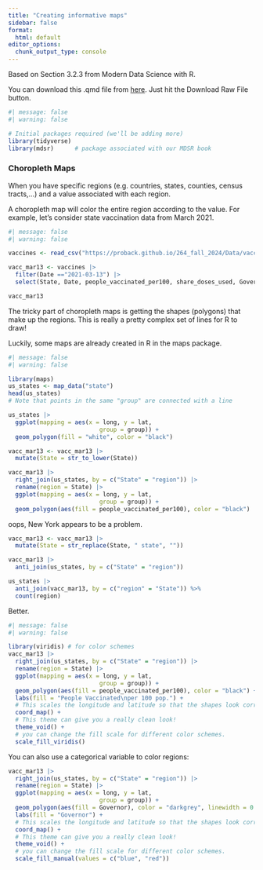 ```yaml
---
title: "Creating informative maps"
sidebar: false
format:
  html: default
editor_options: 
  chunk_output_type: console
---
```


Based on Section 3.2.3 from Modern Data Science with R.

You can download this .qmd file from [here](https://github.com/proback/264_fall_2024/blob/main/02_maps_part1.qmd). Just hit the Download Raw File button.

```r
#| message: false
#| warning: false

# Initial packages required (we'll be adding more)
library(tidyverse)
library(mdsr)      # package associated with our MDSR book
```


### Choropleth Maps

When you have specific regions (e.g. countries, states, counties, census tracts,...) and a value associated with each region.

A choropleth map will color the entire region according to the value. For example, let's consider state vaccination data from March 2021.

```r
#| message: false
#| warning: false

vaccines <- read_csv("https://proback.github.io/264_fall_2024/Data/vacc_Mar21.csv") 

vacc_mar13 <- vaccines |>
  filter(Date =="2021-03-13") |>
  select(State, Date, people_vaccinated_per100, share_doses_used, Governor)

vacc_mar13
```

The tricky part of choropleth maps is getting the shapes (polygons) that make up the regions. This is really a pretty complex set of lines for R to draw!

Luckily, some maps are already created in R in the maps package.

```r
#| message: false
#| warning: false

library(maps)
us_states <- map_data("state")
head(us_states)
# Note that points in the same "group" are connected with a line

us_states |>
  ggplot(mapping = aes(x = long, y = lat,
                          group = group)) + 
  geom_polygon(fill = "white", color = "black")
```


```r
vacc_mar13 <- vacc_mar13 |>
  mutate(State = str_to_lower(State))

vacc_mar13 |>
  right_join(us_states, by = c("State" = "region")) |>
  rename(region = State) |>
  ggplot(mapping = aes(x = long, y = lat,
                          group = group)) + 
  geom_polygon(aes(fill = people_vaccinated_per100), color = "black")
```

oops, New York appears to be a problem.

```r
vacc_mar13 <- vacc_mar13 |>
  mutate(State = str_replace(State, " state", ""))

vacc_mar13 |>
  anti_join(us_states, by = c("State" = "region"))

us_states |>
  anti_join(vacc_mar13, by = c("region" = "State")) %>%
  count(region)
```

Better.

```r
#| message: false
#| warning: false

library(viridis) # for color schemes
vacc_mar13 |>
  right_join(us_states, by = c("State" = "region")) |>
  rename(region = State) |>
  ggplot(mapping = aes(x = long, y = lat,
                          group = group)) + 
  geom_polygon(aes(fill = people_vaccinated_per100), color = "black") + 
  labs(fill = "People Vaccinated\nper 100 pop.") +
  # This scales the longitude and latitude so that the shapes look correct.
  coord_map() + 
  # This theme can give you a really clean look!
  theme_void() +  
  # you can change the fill scale for different color schemes.
  scale_fill_viridis() 
```

You can also use a categorical variable to color regions:

```r
vacc_mar13 |>
  right_join(us_states, by = c("State" = "region")) |>
  rename(region = State) |>
  ggplot(mapping = aes(x = long, y = lat,
                          group = group)) + 
  geom_polygon(aes(fill = Governor), color = "darkgrey", linewidth = 0.2) + 
  labs(fill = "Governor") +
  # This scales the longitude and latitude so that the shapes look correct.
  coord_map() + 
  # This theme can give you a really clean look!
  theme_void() +  
  # you can change the fill scale for different color schemes.
  scale_fill_manual(values = c("blue", "red")) 
```

